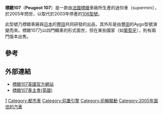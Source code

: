 {{Infobox automobile
|name         = 標緻107
|image        =  File:Peugeot 107 70 Urban Move (Facelift) – Frontansicht (1), 17. Juli 2011, Ratingen.jpg
|manufacturer = [[標緻|標緻]]
|production   = 2005–2014
|assembly     = {{CZE}}[[科林_(捷克)|科林]]
|predecessor  = [[標緻106|標緻106]]
|successor    = [[標緻108|標緻108]]<ref>{{cite web |url=http://www.autoexpress.co.uk/peugeot/108/61511/new-peugeot-108-be-built-toyota |title=New Peugeot 108 to be built with Toyota |publisher=Auto Express |date=2012-11-23 |accessdate= |archive-date=2017-08-11 |archive-url=https://web.archive.org/web/20170811005518/http://www.autoexpress.co.uk/peugeot/108/61511/new-peugeot-108-be-built-toyota |dead-url=no }}</ref>
|class        = [[迷你車|迷你車]]
|body_style   = 3門 [[掀背車|掀背車]]<br />5門 [[掀背車|掀背車]]
|layout       = [[前置前驅|前置前驅]]
|engine       = 1.0 L ''[[Toyota_KR_engine#1KR-FE|1KR-FE]]'' [[Straight-3|I3]] ([[Petrol_engine|petrol]])<br />1.4 L ''[[Ford_DLD_engine|DV4]] [[HDi|HDi]]'' [[Straight-4|I4]] ([[Diesel_engine|diesel]])
|transmission = 5-speed [[Manual_transmission|manual]]<br />5-speed [[Semi-automatic_transmission|semi-automatic]]
|wheelbase    = {{convert|2340|mm|in|1|abbr=on}}
|length       = {{convert|3430|mm|in|1|abbr=on}}
|width        = {{convert|1630|mm|in|1|abbr=on}}
|height       = {{convert|1470|mm|in|1|abbr=on}}
|aka      = [[雪鐵龍C1|雪鐵龍C1]]<br />[[豐田Aygo|豐田Aygo]]
|designer     = Donato Coco
}}
'''標緻107'''（'''Peugeot 107'''）是一款由[[法國|法國]][[標緻|標緻]]車廠所生產的迷你車（supermini），於2005年問世，以取代於2003年停產的[[標緻106|106型號]]。

此型號乃標緻車廠與[[日本|日本]]的[[豐田|豐田]]共同研發的出品，其外形是由[[豐田|豐田]]的Aygo型號演變而來。標緻107乃以四門轎車的形式面世，但在某些國家（如[[葡萄牙|葡萄牙]]），則有兩門版本出售。

== 參考 ==
{{reflist}}

== 外部連結 ==
* [http://www.peugeot.com/en/products/cars/peugeot-107.aspx 標緻107英國官方網站] {{Wayback|url=http://www.peugeot.com/en/products/cars/peugeot-107.aspx |date=20120110200824 }}
* [https://web.archive.org/web/20120520201721/http://www.107oc.com/ 標緻107車主會(英國)]

{{Peugeot}}

[[Category:標緻車款|1]]
[[Category:都市車|Category:都市車]]
[[Category:前置引擎|Category:前置引擎]]
[[Category:前輪驅動|Category:前輪驅動]]
[[Category:2005年面世的汽車|Category:2005年面世的汽車]]